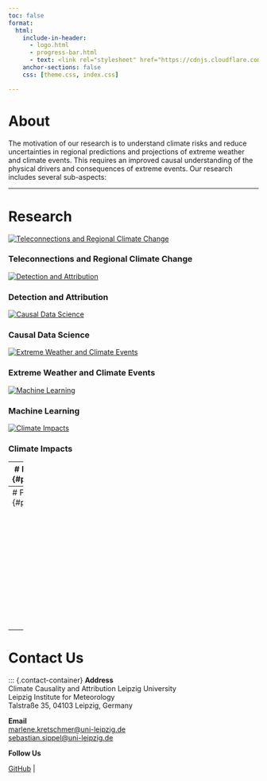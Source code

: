 ```yaml
---
toc: false
format: 
  html: 
    include-in-header: 
      - logo.html
      - progress-bar.html
      - text: <link rel="stylesheet" href="https://cdnjs.cloudflare.com/ajax/libs/font-awesome/6.0.0/css/all.min.css">
    anchor-sections: false
    css: [theme.css, index.css]

---
```


# About {#about}

The motivation of our research is to understand climate risks and reduce uncertainties in regional predictions and projections of extreme weather and climate events. This requires an improved causal understanding of the physical drivers and consequences of extreme events. Our research includes several sub-aspects:

---

# Research {#research}

::: {.full-width}

<div class="research-row">

<div class="research-feature">
<a href="research/teleconnections/index.qmd">
<img src="research/teleconnections/teleconnections.png" alt="Teleconnections and Regional Climate Change" class="research-image">
</a>
<h3 class="research-text">Teleconnections and Regional Climate Change</h3>
<p>
</p>
</div>

<div class="research-feature">
<a href="research/detection_and_attribution/index.qmd">
<img src="research/detection_and_attribution/DA.png" alt="Detection and Attribution" class="research-image">
</a>
<h3 class="research-text">Detection and Attribution</h3>
<p></p>
</div>

<div class="research-feature">
<a href="research/causality/index.qmd">
<img src="research/causality/causality.png" alt="Causal Data Science" class="research-image">
</a>
<h3 class="research-text">Causal Data Science</h3>
<p></p>
</div>

<div class="research-feature">
<a href="research/extremes/index.qmd">
<img src="research/extremes/prediction.png" alt="Extreme Weather and Climate Events" class="research-image">
</a>
<h3 class="research-text">Extreme Weather and Climate Events</h3>
<p></p>
</div>

<div class="research-feature">
<a href="research/machine_learning/index.qmd">
<img src="research/machine_learning/RMM.png" alt="Machine Learning" class="research-image">
</a>
<h3 class="research-text">Machine Learning</h3>
<p></p>
</div>

<div class="research-feature">
<a href="research/impacts/index.qmd">
<img src="research/impacts/regional.png" alt="Climate Impacts" class="research-image">
</a>
<h3 class="research-text">Climate Impacts</h3>
<p></p>
</div>
</div>

:::

---
# Projects {#projects}

Process-based ATTribution of Extreme Temperatures to Anthropogenic drivers (PATTETA)

---
# People {#people}

<!--
![The Climate Causality and Climate Attribution Groups of the Leipzig Institute for Meteorology during their group retreat at the Baltic sea in July 2024.](images/group_photo.jpg)
-->

<br>

<section id="team">
<div class="team-container">

<!-- Ernest -->
<div class="team-member">
<a href="people/ernest/index.qmd">
<img src="images/people/ernest.jpg" alt="Ernest Agyemang-Oko">
</a>
<h3>Ernest Agyemang-Oko</h3>
<p>PhD Researcher</p>
<div class="social-icons">

</div>
</div>

<!-- Richard -->
<div class="team-member">
<a href="people/richard/index.qmd">
<img src="images/people/richard.jpg" alt="Richard Alawode ">
</a>
<h3>Richard<br>Alawode</h3>
<p>PhD Researcher</p>
<div class="social-icons">

</div>
</div>

<!-- Philine -->
<div class="team-member">
<a href="people/philine/index.qmd">
<img src="images/people/philine.jpg" alt="Philine Lou Bommer">
</a>
<h3>Philine Lou Bommer</h3>
<p>PhD Researcher</p>
<div class="social-icons">

</div>
</div>


<!--  István -->
<div class="team-member">
<a href="people/istvan/index.qmd">
<img src="images/people/istvan.jpg" alt="Dr. István Dunkl">
</a>
<h3>Dr. István<br>Dunkl</h3>
<p>Post-Doc</p>
<div class="social-icons">

</div>
</div>

<!-- Marina -->
<div class="team-member">
<a href="people/marina/index.qmd">
<img src="images/people/marina.jpg" alt="Dr. Marina Friedel">
</a>
<h3>Dr. Marina<br>Friedel</h3>
<p>Post-Doc</p>
<div class="social-icons">

</div>
</div>

<!-- Florian -->
<div class="team-member">
<a href="people/florian/index.qmd">
<img src="images/people/florian.jpg" alt="Florian Kraulich">
</a>
<h3>Florian<br>Kraulich</h3>
<p>PhD Researcher</p>
<div class="social-icons">

</div>
</div>

<!-- Marlene -->
<div class="team-member">
<a href="people/marlene/index.qmd">
<img src="images/people/marlene.jpg" alt="Jun-Prof. Dr. Marlene Kretschmer">
</a>
<h3>Jun-Prof. Dr. Marlene<br>Kretschmer</h3>
<p>Junior Professor</p>
<div class="social-icons">

</div>
</div>

<!-- Sujata -->
<div class="team-member">
<a href="people/sujata/index.qmd">
<img src="images/people/sujata.jpg" alt="Sujata Kulkarni">
</a>
<h3>Sujata<br>Kulkarni</h3>
<p>PhD Researcher</p>
<div class="social-icons">

</div>
</div>

<!-- Na -->
<div class="team-member">
<a href="people/na/index.qmd">
<img src="images/people/na.jpg" alt="Dr. Na Li">
</a>
<h3>Dr. Na<br>Li</h3>
<p>Post-Doc</p>
<div class="social-icons">

</div>
</div>

<!-- Frieder -->
<div class="team-member">
<a href="people/frieder/index.qmd">
<img src="images/people/frieder.jpeg" alt="Frieder Loer">
</a>
<h3>Frieder<br>Loer</h3>
<p>PhD Researcher</p>
<div class="social-icons">

</div>
</div>

<!-- Julius -->
<div class="team-member">
<a href="people/julius/index.qmd">
<img src="images/people/julius.jpg" alt="Julius Mex">
</a>
<h3>Julius<br>Mex</h3>
<p>Research Fellow</p>
<div class="social-icons">

</div>
</div>

<!-- Julia -->
<div class="team-member">
<a href="people/julia/index.qmd">
<img src="images/people/julia.jpg" alt="Dr. Julia Mindlin">
</a>
<h3>Dr. Julia<br>Mindlin</h3>
<p>Post-Doc</p>
<div class="social-icons">

</div>
</div>

<!-- Julianna -->
<div class="team-member">
<a href="people/julianna/index.qmd">
<img src="images/people/julianna.jpg" alt="Dr. Julianna Carvalho Oliveira">
</a>
<h3>Dr. Julianna<br>Carvalho Oliveira</h3>
<p>Post-Doc</p>
<div class="social-icons">

</div>
</div>

<!-- Peter -->
<div class="team-member">
<a href="people/peter/index.qmd">
<img src="images/people/peter.jpg" alt="Dr. Peter Pfleiderer ">
</a>
<h3>Dr. Peter<br>Pfleiderer </h3>
<p>Post-Doc</p>
<div class="social-icons">

</div>
</div>

<!-- Sebastian -->
<div class="team-member">
<a href="people/sebastian/index.qmd">
<img src="images/people/sebastian.jpg" alt="Jun.-Prof. Dr. Sebastian Sippel">
</a>
<h3>Jun.-Prof. Dr. Sebastian<br>Sippel</h3>
<p>Junior Professor</p>
<div class="social-icons">

</div>
</div>

<!-- Fiona -->
<div class="team-member">
<a href="people/fiona/index.qmd">
<img src="images/people/fiona.jpg" alt="Fiona Spuler">
</a>
<h3>Fiona<br>Spuler</h3>
<p>PhD Researcher</p>
<div class="social-icons">

</div>
</div>


<!-- Team member -->

</div>
</section>

---


# Contact Us {#contact}

::: {.contact-container}
**Address**  
Climate Causality and Attribution
Leipzig University   
Leipzig Institute for Meteorology   
Talstraße 35, 04103 Leipzig, Germany  

**Email**  
[marlene.kretschmer@uni-leipzig.de](mailto:marlene.kretschmer@uni-leipzig.de)  
[sebastian.sippel@uni-leipzig.de](mailto:sebastian.sippel@uni-leipzig.de)  

**Follow Us**  

[<i class="fa-brands fa-github"></i> GitHub](https://github.com/LIM-Climate-Causality) |  


